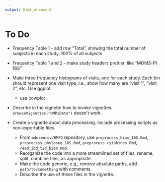 ---
output: html_document
---

# To Do

+ Frequency Table 1 - add row "Total", showing the total number of subjects in each study, 100% of all subjects

+ Frequency Table 1 and 2 - make study headers prettier, like "MOMS-PI 16S"

+ Make three frequency histograms of visits, one for each study. Each bin should represent one visit type, i.e., show how many are "visit 1", "visit 2", etc. Use ggplot. 
  - use cowplot
  
- Describe in the vignette how to invoke vignettes. `browseVignettes("HMP2Data")` doesn't work.

- Create a vignette about data processing. Include processing scripts as non-exportable files.
    - From `mdozmorov/HMP2` repository, use `preprocess_biom_16S.Rmd`, `preprocess_phyloseq_16S.Rmd`, `preprocess_cytokines.Rmd`, `read_ibd_t2d_biom.Rmd`.
    - Reorganize the code into a more streamlined set of files, rename, split, combine files, as appropriate.
    - Make the code generic, e.g., remove absolute paths, add `path/to/something` with comments.
    - Describe the use of these files in the vignette.
